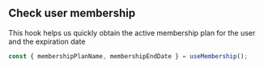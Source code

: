 ## Check user membership

This hook helps us quickly obtain the active membership plan for the user and the expiration date
```js
const { membershipPlanName, membershipEndDate } = useMembership();
```
